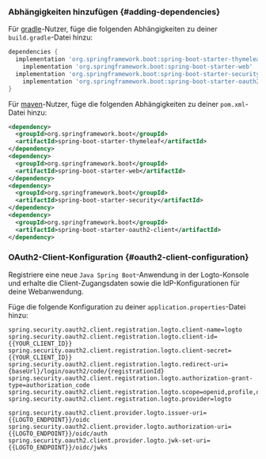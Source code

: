 ### Abhängigkeiten hinzufügen \{#adding-dependencies}

Für [gradle](https://spring.io/guides/gs/gradle)-Nutzer, füge die folgenden Abhängigkeiten zu deiner `build.gradle`-Datei hinzu:

```groovy title="build.gradle"
dependencies {
  implementation 'org.springframework.boot:spring-boot-starter-thymeleaf'
	implementation 'org.springframework.boot:spring-boot-starter-web'
  implementation 'org.springframework.boot:spring-boot-starter-security'
	implementation 'org.springframework.boot:spring-boot-starter-oauth2-client'
}
```

Für [maven](https://spring.io/guides/gs/maven)-Nutzer, füge die folgenden Abhängigkeiten zu deiner `pom.xml`-Datei hinzu:

```xml title="pom.xml"
<dependency>
  <groupId>org.springframework.boot</groupId>
  <artifactId>spring-boot-starter-thymeleaf</artifactId>
</dependency>
<dependency>
  <groupId>org.springframework.boot</groupId>
  <artifactId>spring-boot-starter-web</artifactId>
</dependency>
<dependency>
  <groupId>org.springframework.boot</groupId>
  <artifactId>spring-boot-starter-security</artifactId>
</dependency>
<dependency>
  <groupId>org.springframework.boot</groupId>
  <artifactId>spring-boot-starter-oauth2-client</artifactId>
</dependency>
```

### OAuth2-Client-Konfiguration \{#oauth2-client-configuration}

Registriere eine neue `Java Spring Boot`-Anwendung in der Logto-Konsole und erhalte die Client-Zugangsdaten sowie die IdP-Konfigurationen für deine Webanwendung.

Füge die folgende Konfiguration zu deiner `application.properties`-Datei hinzu:

```properties title="application.properties"
spring.security.oauth2.client.registration.logto.client-name=logto
spring.security.oauth2.client.registration.logto.client-id={{YOUR_CLIENT_ID}}
spring.security.oauth2.client.registration.logto.client-secret={{YOUR_CLIENT_ID}}
spring.security.oauth2.client.registration.logto.redirect-uri={baseUrl}/login/oauth2/code/{registrationId}
spring.security.oauth2.client.registration.logto.authorization-grant-type=authorization_code
spring.security.oauth2.client.registration.logto.scope=openid,profile,offline_access
spring.security.oauth2.client.registration.logto.provider=logto

spring.security.oauth2.client.provider.logto.issuer-uri={{LOGTO_ENDPOINT}}/oidc
spring.security.oauth2.client.provider.logto.authorization-uri={{LOGTO_ENDPOINT}}/oidc/auth
spring.security.oauth2.client.provider.logto.jwk-set-uri={{LOGTO_ENDPOINT}}/oidc/jwks
```

